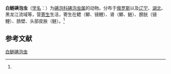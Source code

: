{{Speciesbox
| name = 白鲢碘泡虫
| status = 
| status_system = 
| image = 
| genus = Myxobolus
| species = hypophthalmichthydis
| authority = (Dogiel et Achmerov, 1960)<ref name='id9495'>{{cite web| url =http://www.bioinfo.cn/db05/BjdwSpecies.php?action=view&id=9495| title =白鲢碘泡虫| work =《中国动物物种编目数据库》| publisher =中国科学院微生物研究所| author =中国科学院动物研究所| accessdate =2009-04-16| deadurl =yes| archiveurl =https://web.archive.org/web/20160305052705/http://www.bioinfo.cn/db05/BjdwSpecies.php?action=view&id=9495| archivedate =2016-03-05}}</ref>
}}

'''白鲢碘泡虫'''（[[学名|学名]]：{{lang|la|''Myxobolus hypophthalmichthydis''}}）为[[碘泡科|碘泡科]][[碘泡虫属|碘泡虫属]]的动物。分布于[[俄罗斯|俄罗斯]]以及[[辽宁|辽宁]]、[[湖北|湖北]]、黑龙江流域等，营[[寄生|寄生]]生活，寄生在鳃（鲫、镜鲤）、肾（鲫、鲢）、膀胱（镜鲤）、肠壁、头部皮肤（鲢）。<ref name='id9495'/>

== 参考文献 ==
{{reflist}}

{{Wikispecies|Myxobolus hypophthalmichthydis}}

[[Category:碘泡虫属|白鲢碘泡虫]]


{{Cnidarian-stub}}